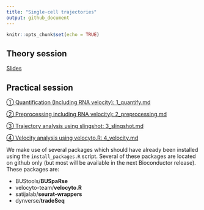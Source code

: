 ```yaml
---
title: "Single-cell trajectories"
output: github_document
---
```


```r
knitr::opts_chunk$set(echo = TRUE)
```

## Theory session

[Slides](https://docs.google.com/presentation/d/1t_0yD7DxsMTK3fJPngNm9RN2CTgNJeeoBnxkd7c1mMc)

## Practical session

[① Quantification (Including RNA velocity): 1_quantify.md](1_quantify.md)

[② Preprocessing including RNA velocity): 2_preprocessing.md](2_preprocessing.md)

[③ Trajectory analysis using slingshot: 3_slingshot.md](3_slingshot.md)

[④ Velocity analysis using velocyto.R: 4_velocity.md](4_velocity.md)

We make use of several packages which should have already been installed using the `install_packages.R` script. Several of these packages are located on github only (but most will be available in the next Bioconductor release). These packages are:

- BUStools/**BUSpaRse**
- velocyto-team/**velocyto.R**
- satijalab/**seurat-wrappers**
- dynverse/**tradeSeq**